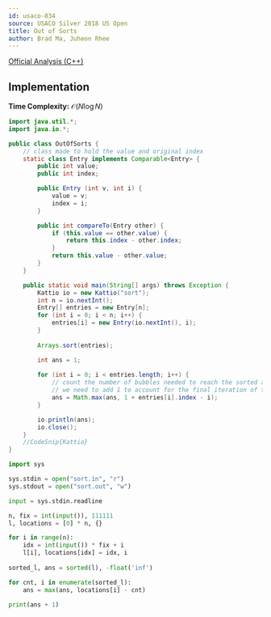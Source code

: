 ```yaml
---
id: usaco-834
source: USACO Silver 2018 US Open
title: Out of Sorts
author: Brad Ma, Juheon Rhee
---
```


[Official Analysis (C++)](http://www.usaco.org/current/data/sol_sort_silver_open18.html)

## Implementation

**Time Complexity:** $\mathcal{O}(N \log N)$

<LanguageSection>
<JavaSection>

```java
import java.util.*;
import java.io.*;

public class OutOfSorts {
	// class made to hold the value and original index
	static class Entry implements Comparable<Entry> {
		public int value;
		public int index;

		public Entry (int v, int i) {
			value = v;
			index = i;
		}

		public int compareTo(Entry other) { 
			if (this.value == other.value) {
				return this.index - other.index;
			}
			return this.value - other.value;
		}
	}

	public static void main(String[] args) throws Exception {
		Kattio io = new Kattio("sort");
		int n = io.nextInt();
		Entry[] entries = new Entry[n];
		for (int i = 0; i < n; i++) {
			entries[i] = new Entry(io.nextInt(), i);
		}
				      
		Arrays.sort(entries); 

		int ans = 1;
				      
		for (int i = 0; i < entries.length; i++) {
			// count the number of bubbles needed to reach the sorted array
			// we need to add 1 to account for the final iteration of the algorithm
			ans = Math.max(ans, 1 + entries[i].index - i);
		}

		io.println(ans);
		io.close();
	}
	//CodeSnip{Kattio}
}
```
</JavaSection>

<PySection>

```python
import sys

sys.stdin = open("sort.in", "r")
sys.stdout = open("sort.out", "w")

input = sys.stdin.readline

n, fix = int(input()), 111111
l, locations = [0] * n, {}

for i in range(n):
	idx = int(input()) * fix + i
	l[i], locations[idx] = idx, i
    
sorted_l, ans = sorted(l), -float('inf')

for cnt, i in enumerate(sorted_l):
	ans = max(ans, locations[i] - cnt)
    
print(ans + 1)
```

</PySection>
</LanguageSection>
